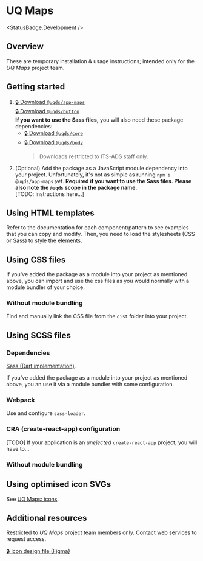 
<Meta title="Deliverables/UQ Maps/Overview" />

# UQ Maps

<StatusBadge.Development />

## Overview

These are temporary installation & usage instructions; intended only for the
_UQ Maps_ project team.

## Getting started

1. [🔒 Download `@uqds/app-maps`][1]  
   [🔒 Download `@uqds/button`][7]  
   **If you want to use the Sass files,** you will also need these package
   dependencies:
   - [🔒 Download `@uqds/core`][5]
   - [🔒 Download `@uqds/body`][6]
     > Downloads restricted to ITS-ADS staff only.
2. (Optional) Add the package as a JavaScript module dependency into your
   project. Unfortunately, it's not as simple as running `npm i @uqds/app-maps`
   _yet_. **Required if you want to use the Sass files. Please also note the
   `@uqds` scope in the package name.**  
   [TODO: instructions here...]

## Using HTML templates

Refer to the documentation for each component/pattern to see examples that you
can copy and modify. Then, you need to load the stylesheets (CSS or Sass) to
style the elements.

## Using CSS files

If you've added the package as a module into your project as mentioned above,
you can import and use the css files as you would normally with a module bundler
of your choice.

### Without module bundling

Find and manually link the CSS file from the `dist` folder into your project.

## Using SCSS files

### Dependencies

[Sass (Dart implementation)][4].

If you've added the package as a module into your project as mentioned above,
you an use it via a module bundler with some configuration.

### Webpack

Use and configure `sass-loader`.

### CRA (create-react-app) configuration

[TODO] If your application is an _unejected_ `create-react-app` project, you will have
to...

### Without module bundling

## Using optimised icon SVGs

See [UQ Maps: icons][3].

## Additional resources

Restricted to _UQ Maps_ project team members only. Contact web services to
request access.

[🔒 Icon design file (Figma)][2]

[1]: https://uq.sharepoint.com/teams/LmD6Nzqn/Shared%20Documents/Team%20Aqua/Applications/Uq%20Maps/Code/app-maps-1.0.2.tgz
[2]: https://www.figma.com/file/MKgUvdM8E2jOwF80Qwg8Ha/UQ-Maps-Icon-Export?node-id=0%3A1
[3]: /?path=/docs/deliverables-uq-maps-0-icons--ui
[4]: https://sass-lang.com/dart-sass
[5]: https://uq.sharepoint.com/teams/LmD6Nzqn/Shared%20Documents/Team%20Aqua/Applications/Uq%20Maps/Code/core-1.0.0.tgz
[6]: https://uq.sharepoint.com/teams/LmD6Nzqn/Shared%20Documents/Team%20Aqua/Applications/Uq%20Maps/Code/body-1.0.0.tgz
[7]: https://uq.sharepoint.com/teams/LmD6Nzqn/Shared%20Documents/Team%20Aqua/Applications/Uq%20Maps/Code/button-1.0.0.tgz

